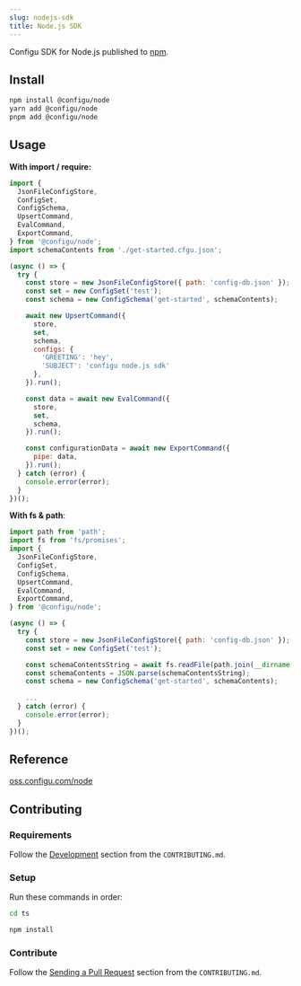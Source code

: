 ```yaml
---
slug: nodejs-sdk
title: Node.js SDK
---
```


Configu SDK for Node.js published to [npm](https://www.npmjs.com/package/@configu/node).

## Install

```bash
npm install @configu/node
yarn add @configu/node
pnpm add @configu/node
```

## Usage

**With import / require:**

```js
import {
  JsonFileConfigStore,
  ConfigSet,
  ConfigSchema,
  UpsertCommand,
  EvalCommand,
  ExportCommand,
} from '@configu/node';
import schemaContents from './get-started.cfgu.json';

(async () => {
  try {
    const store = new JsonFileConfigStore({ path: 'config-db.json' });
    const set = new ConfigSet('test');
    const schema = new ConfigSchema('get-started', schemaContents);

    await new UpsertCommand({
      store,
      set,
      schema,
      configs: {
        'GREETING': 'hey',
        'SUBJECT': 'configu node.js sdk'
      },
    }).run();

    const data = await new EvalCommand({
      store,
      set,
      schema,
    }).run();

    const configurationData = await new ExportCommand({
      pipe: data,
    }).run();
  } catch (error) {
    console.error(error);
  }
})();
```

**With fs & path**:

```js
import path from 'path';
import fs from 'fs/promises';
import {
  JsonFileConfigStore,
  ConfigSet,
  ConfigSchema,
  UpsertCommand,
  EvalCommand,
  ExportCommand,
} from '@configu/node';

(async () => {
  try {
    const store = new JsonFileConfigStore({ path: 'config-db.json' });
    const set = new ConfigSet('test');

    const schemaContentsString = await fs.readFile(path.join(__dirname, 'get-started.cfgu.json'));
    const schemaContents = JSON.parse(schemaContentsString);
    const schema = new ConfigSchema('get-started', schemaContents);
    
    ...
  } catch (error) {
    console.error(error);
  }
})();
```


## Reference

[oss.configu.com/node](https://oss.configu.com/ts/modules/_configu_node.html)

## Contributing

### Requirements

Follow the [Development](https://github.com/configu/configu/blob/main/CONTRIBUTING.md#development) section from the `CONTRIBUTING.md`.

### Setup

Run these commands in order:

```bash
cd ts
```

```bash
npm install
```

### Contribute

Follow the [Sending a Pull Request](https://github.com/configu/configu/blob/main/CONTRIBUTING.md#sending-a-pull-request) section from the `CONTRIBUTING.md`.